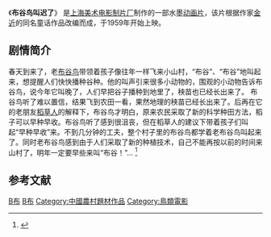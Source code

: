 {{Infobox Film
| name               = 布谷鸟叫迟了
| image              = 
| caption            = 
| director           =[[钱家骏|钱家骏]]
| executive_producer =
| producer           = 
| writer             =
| narrator           = 
| starring           =
| music              = [[上影交响乐团|上影交响乐团]]
| cinematography     = 
| editing            = 
| studio             = [[上海美术电影制片厂|上海美术电影制片厂]]
| distributor        =
| released           = 1959年
| runtime            = 约12[[分钟|分钟]]
| country            = {{CHNML}}
| language           = [[汉语|汉语]]（[[普通话|普通话]]）
| budget             = 
| gross              =
| preceded_by        =  
| followed_by        = 
| cn_name            =
| hk_name            =
| tw_name            = 
}}
《'''布谷鸟叫迟了'''》 是[[上海美术电影制片厂|上海美术电影制片厂]]制作的一部水墨[[动画片|动画片]]，该片根据作家[[金近|金近]]的同名童话作品改编而成，于1959年开始上映。

== 剧情简介 ==
春天到来了，老[[布谷鸟|布谷鸟]]带领着孩子像往年一样飞来小山村，“布谷”、“布谷”地叫起来，想提醒人们快快播种谷种。他的叫声引来很多小动物的，围观的小动物告诉布谷鸟，说今年它叫晚了，人们早把谷子播种到地里了，秧苗也已经长出来了。 布谷鸟听了难以置信，结果飞到农田一看，果然地理的秧苗已经长出来了。后再在它的老朋友[[稻草人|稻草人]]的解释下，布谷鸟才明白，原来农民采取了新的科学种田方法，稻子可以早种早收。布谷鸟听了感到很沮丧，但在稻草人的建议下带着孩子们叫起“早种早收”来。不到几分钟的工夫，整个村子里的布谷鸟都学着老布谷鸟叫起来了。同时老布谷鸟感到由于人们采取了新的种植技术，自己不能再按以前的时间来山村了，明年一定要早些来叫“布谷！”...
<ref>{{Cite web |url=http://movie.douban.com/subject/2255251/ |title=布谷鸟叫迟了 (1959) |accessdate=2014-06-04 |archive-date=2013-11-13 |archive-url=https://web.archive.org/web/20131113120602/http://movie.douban.com/subject/2255251/ |dead-url=no }}</ref>

== 参考文献 ==
{{reflist}}

{{上海美术电影制片厂1950年代作品}}

[[Category:1959年中国电影作品|B布]]
[[Category:上海美术电影制片厂作品|B布]]
[[Category:中國農村題材作品|Category:中國農村題材作品]]
[[Category:鳥類電影|Category:鳥類電影]]